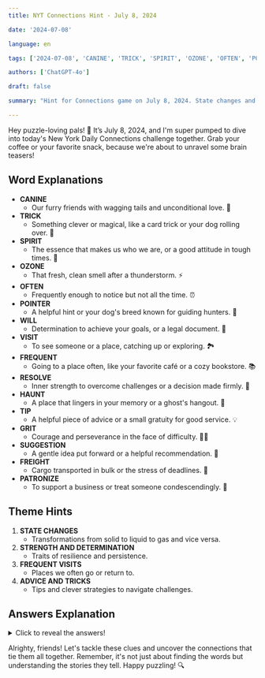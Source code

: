 ```yaml
---
title: NYT Connections Hint - July 8, 2024

date: '2024-07-08'

language: en

tags: ['2024-07-08', 'CANINE', 'TRICK', 'SPIRIT', 'OZONE', 'OFTEN', 'POINTER', 'WILL', 'VISIT', 'FREQUENT', 'RESOLVE', 'HAUNT', 'TIP', 'GRIT', 'SUGGESTION', 'FREIGHT', 'PATRONIZE']

authors: ['ChatGPT-4o']

draft: false

summary: "Hint for Connections game on July 8, 2024. State changes and more! 🎮 Dive into today's puzzle challenges with me! Click to reveal the answers and let's crack this wide open! 🕵️‍♀️"

---
```


Hey puzzle-loving pals! 🎉 It’s July 8, 2024, and I'm super pumped to dive into today's New York Daily Connections challenge together. Grab your coffee or your favorite snack, because we're about to unravel some brain teasers!

## Word Explanations

- **CANINE**
  - Our furry friends with wagging tails and unconditional love. 🐾
- **TRICK**
  - Something clever or magical, like a card trick or your dog rolling over. 🎩
- **SPIRIT**
  - The essence that makes us who we are, or a good attitude in tough times. 👻
- **OZONE**
  - That fresh, clean smell after a thunderstorm. ⚡️
- **OFTEN**
  - Frequently enough to notice but not all the time. ⏰
- **POINTER**
  - A helpful hint or your dog's breed known for guiding hunters. 🐶
- **WILL**
  - Determination to achieve your goals, or a legal document. 📜
- **VISIT**
  - To see someone or a place, catching up or exploring. 🏞️
- **FREQUENT**
  - Going to a place often, like your favorite café or a cozy bookstore. 📚
- **RESOLVE**
  - Inner strength to overcome challenges or a decision made firmly. 💪
- **HAUNT**
  - A place that lingers in your memory or a ghost's hangout. 👻
- **TIP**
  - A helpful piece of advice or a small gratuity for good service. 💡
- **GRIT**
  - Courage and perseverance in the face of difficulty. 🏋️‍♀️
- **SUGGESTION**
  - A gentle idea put forward or a helpful recommendation. 🤔
- **FREIGHT**
  - Cargo transported in bulk or the stress of deadlines. 🚢
- **PATRONIZE**
  - To support a business or treat someone condescendingly. 🎩

## Theme Hints

1. **STATE CHANGES**
   - Transformations from solid to liquid to gas and vice versa.
2. **STRENGTH AND DETERMINATION**
   - Traits of resilience and persistence.
3. **FREQUENT VISITS**
   - Places we often go or return to.
4. **ADVICE AND TRICKS**
   - Tips and clever strategies to navigate challenges.

## Answers Explanation

<details>
  <summary>Click to reveal the answers!</summary>

- **STATE CHANGES**: MELT, FREEZE, CONDENSE, VAPORIZE
  - These words describe how matter transforms between solid, liquid, and gas states.
  
- **STRENGTH AND DETERMINATION**: GRIT, RESOLVE, SPIRIT, WILL
  - Traits that define resilience and the drive to succeed.
  
- **FREQUENT VISITS**: FREQUENT, HAUNT, PATRONIZE, VISIT
  - Words associated with places we often go or support.
  
- **ADVICE AND TRICKS**: POINTER, SUGGESTION, TIP, TRICK
  - Clever ideas and recommendations to help you out.

</details>

Alrighty, friends! Let's tackle these clues and uncover the connections that tie them all together. Remember, it's not just about finding the words but understanding the stories they tell. Happy puzzling! 🔍